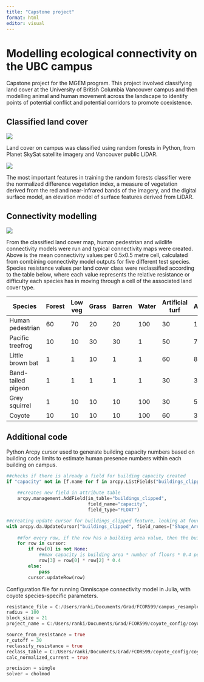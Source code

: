 ```yaml
---
title: "Capstone project"
format: html
editor: visual
---
```


# Modelling ecological connectivity on the UBC campus

Capstone project for the MGEM program. This project involved classifying land cover at the University of British Columbia Vancouver campus and then modelling animal and human movement across the landscape to identify points of potential conflict and potential corridors to promote coexistence.

## Classified land cover

![](images/classified.png)

Land cover on campus was classified using random forests in Python, from Planet SkySat satellite imagery and Vancouver public LiDAR.

![](images/feature_importance.png)

The most important features in training the random forests classifier were the normalized difference vegetation index, a measure of vegetation derived from the red and near-infrared bands of the imagery, and the digital surface model, an elevation model of surface features derived from LiDAR.

## Connectivity modelling

![](images/mean_connectivity.png)

From the classified land cover map, human pedestrian and wildlife connectivity models were run and typical connectivity maps were created. Above is the mean connectivity values per 0.5x0.5 metre cell, calculated from combining connectivity model outputs for five different test species. Species resistance values per land cover class were reclassified according to the table below, where each value represents the relative resistance or difficulty each species has in moving through a cell of the associated land cover type.

| Species | Forest | Low veg | Grass | Barren | Water | Artificial turf | Asphalt | Building | Shadow |
|----|----|----|----|----|----|----|----|----|----|
| Human pedestrian | 60 | 70 | 20 | 20 | 100 | 30 | 1 | 30 | 15 |
| Pacific treefrog | 10 | 10 | 30 | 30 | 1 | 50 | 70 | 100 | 85 |
| Little brown bat | 1 | 1 | 10 | 1 | 1 | 60 | 80 | 60 | 70 |
| Band-tailed pigeon | 1 | 1 | 1 | 1 | 1 | 30 | 30 | 80 | 65 |
| Grey squirrel | 1 | 10 | 10 | 10 | 100 | 30 | 50 | 90 | 70 |
| Coyote | 10 | 10 | 10 | 10 | 100 | 60 | 30 | 100 | 70 |

## Additional code

Python Arcpy cursor used to generate building capacity numbers based on building code limits to estimate human presence numbers within each building on campus.

``` python
##checks if there is already a field for building capacity created
if "capacity" not in [f.name for f in arcpy.ListFields("buildings_clipped")]:
  
    ##creates new field in attribute table
    arcpy.management.AddField(in_table="buildings_clipped",
                              field_name="capacity", 
                              field_type="FLOAT")

##creating update cursor for buildings_clipped feature, looking at four specific fields
with arcpy.da.UpdateCursor("buildings_clipped", field_names=["Shape_Area", "bldg_usage", "max_floors", "capacity"]) as cursor:
  
    ##for every row, if the row has a building area value, then the building max capacity is added to the new field
    for row in cursor:
        if row[0] is not None:
            ##max capacity is building area * number of floors * 0.4 people per m^2
            row[3] = row[0] * row[2] * 0.4 
        else:
            pass
        cursor.updateRow(row)
```

Configuration file for running Omniscape connectivity model in Julia, with coyote species-specific parameters.

``` julia
resistance_file = C:/Users/ranki/Documents/Grad/FCOR599/campus_resample_v2.tif
radius = 100
block_size = 21
project_name = C:/Users/ranki/Documents/Grad/FCOR599/coyote_config/coyote_test

source_from_resistance = true
r_cutoff = 30
reclassify_resistance = true
reclass_table = C:/Users/ranki/Documents/Grad/FCOR599/coyote_config/coyote_reclass_table.txt
calc_normalized_current = true

precision = single
solver = cholmod
```
